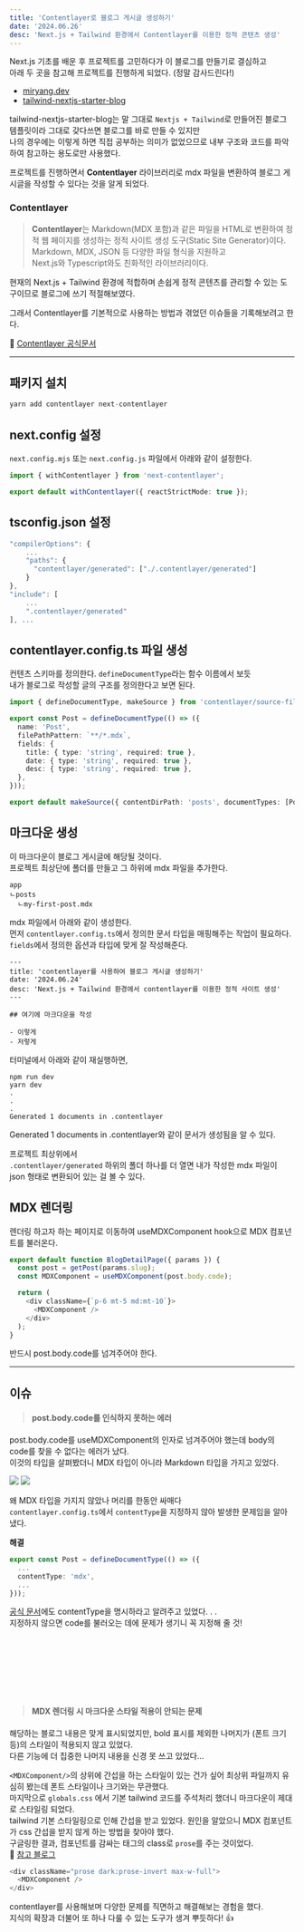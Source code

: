 ```yaml
---
title: 'Contentlayer로 블로그 게시글 생성하기'
date: '2024.06.26'
desc: 'Next.js + Tailwind 환경에서 Contentlayer를 이용한 정적 콘텐츠 생성'
---
```


Next.js 기초를 배운 후 프로젝트를 고민하다가 이 블로그를 만들기로 결심하고  
아래 두 곳을 참고해 프로젝트를 진행하게 되었다. (정말 감사드린다!)

- [miryang.dev](https://miryang.dev/blog/build-blog-with-nextjs)
- [tailwind-nextjs-starter-blog](https://github.com/timlrx/tailwind-nextjs-starter-blog)

tailwind-nextjs-starter-blog는 말 그대로 `Nextjs + Tailwind`로 만들어진 블로그 템플릿이라 그대로 갖다쓰면 블로그를 바로 만들 수 있지만  
 나의 경우에는 이렇게 하면 직접 공부하는 의미가 없었으므로 내부 구조와 코드를 파악하여 참고하는 용도로만 사용했다.

프로젝트를 진행하면서 **Contentlayer** 라이브러리로 mdx 파일을 변환하여 블로그 게시글을 작성할 수 있다는 것을 알게 되었다.

### Contentlayer

> **Contentlayer**는 Markdown(MDX 포함)과 같은 파일을 HTML로 변환하여 정적 웹 페이지를 생성하는 정적 사이트 생성 도구(Static Site Generator)이다.  
> Markdown, MDX, JSON 등 다양한 파일 형식을 지원하고  
> Next.js와 Typescript와도 친화적인 라이브러리이다.

현재의 Next.js + Tailwind 환경에 적합하며 손쉽게 정적 콘텐츠를 관리할 수 있는 도구이므로 블로그에 쓰기 적절해보였다.

그래서 Contentlayer를 기본적으로 사용하는 방법과 겪었던 이슈들을 기록해보려고 한다.

🔗 [Contentlayer 공식문서](https://contentlayer.dev/)

---

## 패키지 설치

```ts
yarn add contentlayer next-contentlayer
```

## next.config 설정

`next.config.mjs` 또는 `next.config.js` 파일에서 아래와 같이 설정한다.

```ts
import { withContentlayer } from 'next-contentlayer';

export default withContentlayer({ reactStrictMode: true });
```

## tsconfig.json 설정

```ts
"compilerOptions": {
    ...
    "paths": {
      "contentlayer/generated": ["./.contentlayer/generated"]
    }
},
"include": [
    ...
    ".contentlayer/generated"
], ...

```

## contentlayer.config.ts 파일 생성

컨텐츠 스키마를 정의한다.
`defineDocumentType`라는 함수 이름에서 보듯  
내가 블로그로 작성할 글의 구조를 정의한다고 보면 된다.

```ts
import { defineDocumentType, makeSource } from 'contentlayer/source-files';

export const Post = defineDocumentType(() => ({
  name: 'Post',
  filePathPattern: `**/*.mdx`,
  fields: {
    title: { type: 'string', required: true },
    date: { type: 'string', required: true },
    desc: { type: 'string', required: true },
  },
}));

export default makeSource({ contentDirPath: 'posts', documentTypes: [Post] });
```

## 마크다운 생성

이 마크다운이 블로그 게시글에 해당될 것이다.  
프로젝트 최상단에 폴더를 만들고 그 하위에 mdx 파일을 추가한다.

```
app
ㄴposts
  ㄴmy-first-post.mdx
```

mdx 파일에서 아래와 같이 생성한다.  
먼저 `contentlayer.config.ts`에서 정의한 문서 타입을 매핑해주는 작업이 필요하다.  
`fields`에서 정의한 옵션과 타입에 맞게 잘 작성해준다.

```mdx
---
title: 'contentlayer를 사용하여 블로그 게시글 생성하기'
date: '2024.06.24'
desc: 'Next.js + Tailwind 환경에서 contentlayer를 이용한 정적 사이트 생성'
---

## 여기에 마크다운을 작성

- 이렇게
- 저렇게
```

터미널에서 아래와 같이 재실행하면,

```
npm run dev
yarn dev
.
.
.
Generated 1 documents in .contentlayer
```

Generated 1 documents in .contentlayer와 같이 문서가 생성됨을 알 수 있다.

프로젝트 최상위에서  
`.contentlayer/generated` 하위의 폴더 하나를 더 열면 내가 작성한 mdx 파일이 json 형태로 변환되어 있는 걸 볼 수 있다.

## MDX 렌더링

렌더링 하고자 하는 페이지로 이동하여 useMDXComponent hook으로 MDX 컴포넌트를 불러온다.

```ts
export default function BlogDetailPage({ params }) {
  const post = getPost(params.slug);
  const MDXComponent = useMDXComponent(post.body.code);

  return (
    <div className={`p-6 mt-5 md:mt-10`}>
      <MDXComponent />
    </div>
  );
}
```

반드시 post.body.code를 넘겨주어야 한다.

---

## 이슈

> #### post.body.code를 인식하지 못하는 에러

post.body.code를 useMDXComponent의 인자로 넘겨주어야 했는데 body의 code를 찾을 수 없다는 에러가 났다.  
이것의 타입을 살펴봤더니 MDX 타입이 아니라 Markdown 타입을 가지고 있었다.

![](https://github.com/coolmj97/nextjs-blog/assets/65945909/fadf149e-0bad-4737-a5c6-af3d6f07f3bd)
![](https://github.com/coolmj97/nextjs-blog/assets/65945909/bd2431f1-84e6-4c29-8f82-5c8ea8f46685)

왜 MDX 타입을 가지지 않았나 머리를 한동안 싸매다  
`contentlayer.config.ts`에서 `contentType`을 지정하지 않아 발생한 문제임을 알아냈다.

**해결**

```ts
export const Post = defineDocumentType(() => ({
  ...
  contentType: 'mdx',
  ...
}));

```

[공식 문서](https://contentlayer.dev/docs/reference/next-contentlayer-e6e7eb3a#usemdxcomponent)에도 contentType을 명시하라고 알려주고 있었다. . .  
지정하지 않으면 code를 불러오는 데에 문제가 생기니 꼭 지정해 줄 것!

<br />
<br />
<br />
<br />
<br />
<br />

> #### MDX 렌더링 시 마크다운 스타일 적용이 안되는 문제

해당하는 블로그 내용은 맞게 표시되었지만,
bold 표시를 제외한 나머지가 (폰트 크기 등)의 스타일이 적용되지 않고 있었다.  
다른 기능에 더 집중한 나머지 내용을 신경 못 쓰고 있었다...

`<MDXComponent/>`의 상위에 간섭을 하는 스타일이 있는 건가 싶어 최상위 파일까지 유심히 봤는데 폰트 스타일이나 크기와는 무관했다.  
마지막으로 `globals.css` 에서 기본 tailwind 코드를 주석처리 했더니 마크다운이 제대로 스타일링 되었다.  
tailwind 기본 스타일링으로 인해 간섭을 받고 있었다.
원인을 알았으니 MDX 컴포넌트가 css 간섭을 받지 않게 하는 방법을 찾아야 했다.  
구글링한 결과, 컴포넌트를 감싸는 태그의 class로 `prose`를 주는 것이었다.  
🔗 [참고 블로그](https://www.inforum24.com/memos/947)

```ts
<div className="prose dark:prose-invert max-w-full">
  <MDXComponent />
</div>
```

contentlayer를 사용해보며 다양한 문제를 직면하고 해결해보는 경험을 했다.  
지식의 확장과 더불어 또 하나 다룰 수 있는 도구가 생겨 뿌듯하다! 👍
